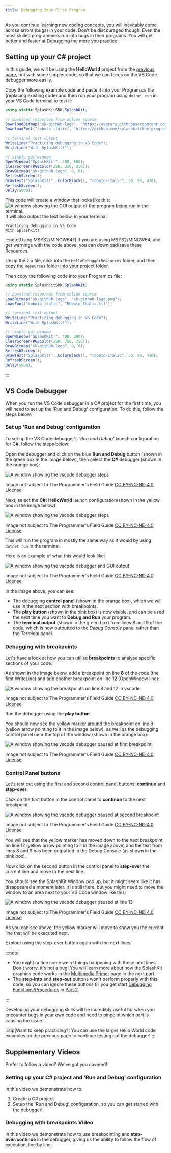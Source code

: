 ```yaml
---
title: Debugging Your First Program
---
```


As you continue learning new coding concepts, you will inevitably come across errors (bugs) in your code. Don't be discouraged though! Even the most skilled programmers run into bugs in their programs. You will get better and faster at [Debugging](/book/part-0-getting-started/3-building-programs/2-trailside/04-0-debug) the more you practice.

## Setting up your C# project

In this guide, we will be using the **HelloWorld** project from the [previous page](/book/part-0-getting-started/3-building-programs/1-tour/2-hello-world-gui), but with some simpler code, so that we can focus on the VS Code debugger more easily.

Copy the following example code and paste it into your Program.cs file (replacing existing code) and then run your program using `dotnet run` in your VS Code terminal to test it:

```cs
using static SplashKitSDK.SplashKit;

// download resources from online source
DownloadBitmap("sk-github-logo", "https://avatars.githubusercontent.com/u/16730454?s=400&u=1c5ea7f86f40253bd5883ab2380257f614b44187&v=4", 443);
DownloadFont("roboto-italic", "https://github.com/splashkit/the-programmers-field-guide/raw/main/public/resources/code-examples/part-0/Roboto-Italic.ttf", 443);

// terminal text output
WriteLine("Practicing debugging in VS Code");
WriteLine("With SplashKit!");

// simple gui window
OpenWindow("SplashKit!", 400, 500);
ClearScreen(RGBColor(250, 250, 250));
DrawBitmap("sk-github-logo", 0, 0);
RefreshScreen();
DrawText("SplashKit!", ColorBlack(), "roboto-italic", 50, 90, 410);
RefreshScreen();
Delay(5000);
```

This code will create a window that looks like this:
![A window showing the GUI output of the program being run in the terminal.](./images/hello-debugger/splashkit-gui-hello-debugging.png)
It will also output the text below, in your terminal:

```text
Practicing debugging in VS Code
With SplashKit!
```

:::note[Using MSYS2/MINGW64?]
If you are using MSYS2/MINGW64, and get warnings with the code above, you can download/save these [Resources](/resources/code-examples/part-0/HelloDebuggerResources.zip).

Unzip the zip file, click into the `HelloDebuggerResources` folder, and then copy the `Resources` folder into your project folder.

Then copy the following code into your Program.cs file:

```cs
using static SplashKitSDK.SplashKit;

// download resources from online source
LoadBitmap("sk-github-logo", "sk-github-logo.png");
LoadFont("roboto-italic", "Roboto-Italic.ttf");

// terminal text output
WriteLine("Practicing debugging in VS Code");
WriteLine("With SplashKit!");

// simple gui window
OpenWindow("SplashKit!", 400, 500);
ClearScreen(RGBColor(250, 250, 250));
DrawBitmap("sk-github-logo", 0, 0);
RefreshScreen();
DrawText("SplashKit!", ColorBlack(), "roboto-italic", 50, 90, 410);
RefreshScreen();
Delay(5000);
```

:::

## VS Code Debugger

When you run the VS Code debugger in a C# project for the first time, you will need to set up the 'Run and Debug' configuration. To do this, follow the steps below:

### Set up 'Run and Debug' configuration

To set up the VS Code debugger's *'Run and Debug'* launch configuration for C#, follow the steps below:

Open the debugger and click on the blue **Run and Debug** button (shown in the green box in the image below), then select the **C#** debugger (shown in the orange box):

![A window showing the vscode debugger steps](./images/hello-debugger/select-csharp-debugger.png)
<div class="caption">Image not subject to The Programmer's Field Guide <a href="https://creativecommons.org/licenses/by-nc-nd/4.0/">CC BY-NC-ND 4.0 License</a></div>

Next, select the **C#: HelloWorld** launch configuration(shown in the yellow box in the image below):

![A window showing the vscode debugger steps](./images/hello-debugger/select-launch-config.png)
<div class="caption">Image not subject to The Programmer's Field Guide <a href="https://creativecommons.org/licenses/by-nc-nd/4.0/">CC BY-NC-ND 4.0 License</a></div>

This will run the program in mostly the same way as it would by using `dotnet run` in the terminal.

Here is an example of what this would look like:

![A window showing the vscode debugger and GUI output](./images/hello-debugger/run-with-debugger.png)
<div class="caption">Image not subject to The Programmer's Field Guide <a href="https://creativecommons.org/licenses/by-nc-nd/4.0/">CC BY-NC-ND 4.0 License</a></div>

In the image above, you can see:

- The debugging **control panel** (shown in the orange box), which we will use in the next section with breakpoints.
- The **play button** (shown in the pink box) is now visible, and can be used the next time you want to **Debug and Run** your program.
- The **terminal output** (shown in the green box) from lines 8 and 9 of the code, which is now outputted to the *Debug Console* panel rather than the *Terminal* panel.

### Debugging with breakpoints

Let's have a look at how you can utilise **breakpoints** to analyse specific sections of your code:

As shown in the image below, add a breakpoint on line **8** of the code (the first WriteLine) and add another breakpoint on line **12** (OpenWindow line):

![A window showing the breakpoints on line 8 and 12 in vscode](./images/hello-debugger/breakpoints-vscode.png)
<div class="caption">Image not subject to The Programmer's Field Guide <a href="https://creativecommons.org/licenses/by-nc-nd/4.0/">CC BY-NC-ND 4.0 License</a></div>

Run the debugger using the **play button**.

You should now see the yellow marker around the breakpoint on line 8 (yellow arrow pointing to it in the image below), as well as the debugging control panel near the top of the window (shown in the orange box):

![A window showing the vscode debugger paused at first breakpoint](./images/hello-debugger/run-with-breakpoint-line-8.png)
<div class="caption">Image not subject to The Programmer's Field Guide <a href="https://creativecommons.org/licenses/by-nc-nd/4.0/">CC BY-NC-ND 4.0 License</a></div>

### Control Panel buttons

Let's test out using the first and second control panel buttons: **continue** and **step-over**.

Click on the first button in the control panel to **continue** to the next breakpoint.

![A window showing the vscode debugger paused at second breakpoint](./images/hello-debugger/run-with-breakpoint-line-12.png)
<div class="caption">Image not subject to The Programmer's Field Guide <a href="https://creativecommons.org/licenses/by-nc-nd/4.0/">CC BY-NC-ND 4.0 License</a></div>

You will see that the yellow marker has moved down to the next breakpoint on line 12 (yellow arrow pointing to it in the image above) and the text from lines 8 and 9 has been outputted in the Debug Console (as shown in the pink box).

Now click on the second button in the control panel to **step-over** the current line and move to the next line.

You should see the SplashKit Window pop up, but it might seem like it has disappeared a moment later. It is still there, but you might need to move the window to an area next to your VS Code window like this:

![A window showing the vscode debugger paused at line 13](./images/hello-debugger/run-with-breakpoint-line-13.png)
<div class="caption">Image not subject to The Programmer's Field Guide <a href="https://creativecommons.org/licenses/by-nc-nd/4.0/">CC BY-NC-ND 4.0 License</a></div>

As you can see above, the yellow marker will move to show you the current line that will be executed next.

Explore using the step-over button again with the next lines.

:::note

- You might notice some weird things happening with these next lines. Don't worry, it's not a bug! You will learn more about how the SplashKit graphics code works in the [Multimedia Primer](/book/part-1-instructions/1-sequence-and-data/2-trailside/11-2-graphics) page in the next part.
- The **step-into** and **step-out** buttons won't perform properly with this code, so you can ignore these buttons till you get start [Debugging Functions/Procedures](/book/part-2-organised-code/2-organising-code/2-trailside/04-function-decl/#debugging) in [Part 2](/book/part-2-organised-code/00-part-2-programs-as-organised-code/).

:::

Developing your debugging skills will be incredibly useful for when you encounter bugs in your own code and need to pinpoint which part is causing the issue.

:::tip[Want to keep practicing?]
You can use the larger Hello World code examples on the previous page to continue testing out the debugger!
:::

## Supplementary Videos

Prefer to follow a video? We've got you covered!

### Setting up your C# project and 'Run and Debug' configuration

<div class="not-content">
  <YouTube id="xo14LPTapKU" params="fs=1&modestbranding=1&rel=0&autoplay=1"/>
</div>

In this video we demonstrate how to:

1. Create a C# project
2. Setup the 'Run and Debug' configuration, so you can get started with the debugger!

### Debugging with breakpoints Video

<div class="not-content">
  <YouTube id="M_b601gHu2g" params="fs=1&modestbranding=1&rel=0&autoplay=1"/>
</div>

In this video we demonstrate how to use breakpointing and **step-over**/**continue** in the debugger, giving us the ability to follow the flow of execution, line by line.
